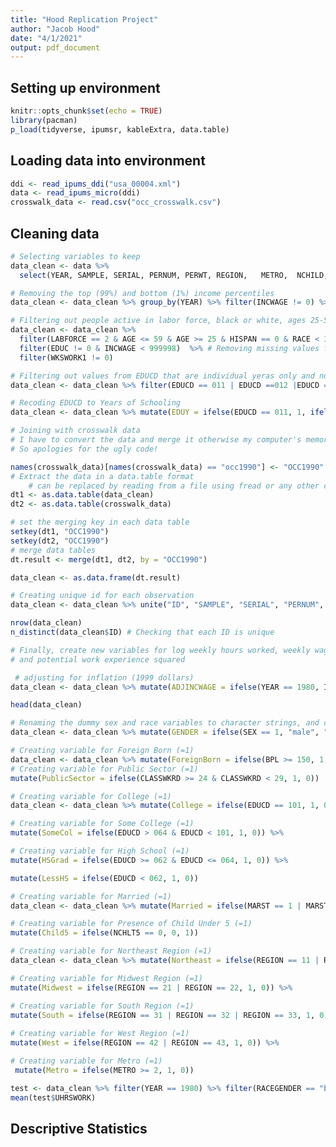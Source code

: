 ```yaml
---
title: "Hood Replication Project"
author: "Jacob Hood"
date: "4/1/2021"
output: pdf_document
---
```


## Setting up environment 
```r
knitr::opts_chunk$set(echo = TRUE)
library(pacman)
p_load(tidyverse, ipumsr, kableExtra, data.table)
```

## Loading data into environment
```r
ddi <- read_ipums_ddi("usa_00004.xml")
data <- read_ipums_micro(ddi)
crosswalk_data <- read.csv("occ_crosswalk.csv")
```

## Cleaning data
```r
# Selecting variables to keep 
data_clean <- data %>%
  select(YEAR, SAMPLE, SERIAL, PERNUM, PERWT, REGION,	METRO,	NCHILD,	NCHLT5,	SEX, AGE,	MARST, RACE, HISPAN, BPL, EDUC, EDUCD, LABFORCE,	CLASSWKR, CLASSWKRD, OCC1990,	WKSWORK1,	UHRSWORK, INCWAGE)
```

```r
# Removing the top (99%) and bottom (1%) income percentiles 
data_clean <- data_clean %>% group_by(YEAR) %>% filter(INCWAGE != 0) %>% filter(INCWAGE < quantile(data_clean$INCWAGE, 0.99) & INCWAGE > quantile(data_clean$INCWAGE, 0.01))
```

```r
# Filtering out people active in labor force, black or white, ages 25-59, and not Hispanic
data_clean <- data_clean %>% 
  filter(LABFORCE == 2 & AGE <= 59 & AGE >= 25 & HISPAN == 0 & RACE < 3) %>%
  filter(EDUC != 0 & INCWAGE < 999998)  %>% # Removing missing values for education and income
  filter(WKSWORK1 != 0)
```


```r
# Filtering out values from EDUCD that are individual yeras only and not grouped categories, so we can later construct potential work experience variable
data_clean <- data_clean %>% filter(EDUCD == 011 | EDUCD ==012 |EDUCD == 014 | EDUCD ==015 | EDUCD ==016 | EDUCD ==017 | EDUCD ==022 | EDUCD ==023 | EDUCD ==025 | EDUCD ==026 | EDUCD ==030 | EDUCD ==040 |EDUCD == 050 | EDUCD ==060 | EDUCD ==070 |EDUCD == 080 |EDUCD == 090 |EDUCD == 100 |EDUCD == 110 |EDUCD == 111 |EDUCD == 112 |EDUCD == 113 |EDUCD == 114 |EDUCD == 115 |EDUCD == 116) 
```

```r
# Recoding EDUCD to Years of Schooling
data_clean <- data_clean %>% mutate(EDUY = ifelse(EDUCD == 011, 1, ifelse(EDUCD == 012, 2, ifelse(EDUCD == 014, 3, ifelse(EDUCD == 015, 4, ifelse(EDUCD == 016, 5, ifelse(EDUCD == 017, 6, ifelse(EDUCD == 022, 7, ifelse(EDUCD == 023, 8, ifelse(EDUCD == 025, 9, ifelse(EDUCD == 026, 10, ifelse(EDUCD == 030, 11, ifelse(EDUCD == 040, 12, ifelse(EDUCD == 050, 13, ifelse(EDUCD == 060, 14, ifelse(EDUCD == 070, 15, ifelse(EDUCD == 080, 16, ifelse(EDUCD == 090, 17, ifelse(EDUCD == 100, 18, ifelse(EDUCD == 110, 19, ifelse(EDUCD == 111 | 114, 20, ifelse(EDUCD == 112, 21, ifelse(EDUCD = 113 | 115, 22, 23)))))))))))))))))))))))
```

```r
# Joining with crosswalk data
# I have to convert the data and merge it otherwise my computer's memory gets exhausted
# So apologies for the ugly code!

names(crosswalk_data)[names(crosswalk_data) == "occ1990"] <- "OCC1990"
# Extract the data in a data.table format 
    # can be replaced by reading from a file using fread or any other command to have both data sets as data tables.
dt1 <- as.data.table(data_clean) 
dt2 <- as.data.table(crosswalk_data)

# set the merging key in each data table
setkey(dt1, "OCC1990")
setkey(dt2, "OCC1990")
# merge data tables
dt.result <- merge(dt1, dt2, by = "OCC1990")

data_clean <- as.data.frame(dt.result)
```

```r
# Creating unique id for each observation 
data_clean <- data_clean %>% unite("ID", "SAMPLE", "SERIAL", "PERNUM", remove = T)

nrow(data_clean)
n_distinct(data_clean$ID) # Checking that each ID is unique 
```

```r
# Finally, create new variables for log weekly hours worked, weekly wage, log weekly wage (all adjusted for inflation), potential work experience,
# and potential work experience squared 

 # adjusting for inflation (1999 dollars)
data_clean <- data_clean %>% mutate(ADJINCWAGE = ifelse(YEAR == 1980, INCWAGE*2.295, ifelse(YEAR == 1990, INCWAGE*1.334, INCWAGE*1.000))) %>% mutate("LOGWKSWRK" = log(WKSWORK1), "WKWAGE" = ADJINCWAGE/WKSWORK1, "LOGWKWAGE" = log(ADJINCWAGE/WKSWORK1), "PWRKEXP" = (AGE - EDUY - 6), "SQ_PWRKEXP" = PWRKEXP^2)
```

```r
head(data_clean)
```

```r
# Renaming the dummy sex and race variables to character strings, and creating a new variable for both race and gender
data_clean <- data_clean %>% mutate(GENDER = ifelse(SEX == 1, "male", "female")) %>% mutate(RACE = ifelse(RACE == 1, "white", "black" )) %>% mutate(RACEGENDER = ifelse(GENDER == "male" & RACE == "white", "white male", ifelse(GENDER == "female" & RACE== "white", "white female", ifelse(GENDER == "male" & RACE == "black", "black male", "black female")))) 
```

```r
# Creating variable for Foreign Born (=1)
data_clean <- data_clean %>% mutate(ForeignBorn = ifelse(BPL >= 150, 1, 0)) %>%
# Creating variable for Public Sector (=1)
mutate(PublicSector = ifelse(CLASSWKRD >= 24 & CLASSWKRD < 29, 1, 0))
```

```r
# Creating variable for College (=1)
data_clean <- data_clean %>% mutate(College = ifelse(EDUCD == 101, 1, 0 )) %>%

# Creating variable for Some College (=1)
mutate(SomeCol = ifelse(EDUCD > 064 & EDUCD < 101, 1, 0)) %>%

# Creating variable for High School (=1)
mutate(HSGrad = ifelse(EDUCD >= 062 & EDUCD <= 064, 1, 0)) %>%

mutate(LessHS = ifelse(EDUCD < 062, 1, 0))
```

```r
# Creating variable for Married (=1)
data_clean <- data_clean %>% mutate(Married = ifelse(MARST == 1 | MARST ==2, 1, 0)) %>%

# Creating variable for Presence of Child Under 5 (=1)
mutate(Child5 = ifelse(NCHLT5 == 0, 0, 1))
```

```r
# Creating variable for Northeast Region (=1)
data_clean <- data_clean %>% mutate(Northeast = ifelse(REGION == 11 | REGION == 12, 1, 0)) %>%

# Creating variable for Midwest Region (=1)
mutate(Midwest = ifelse(REGION == 21 | REGION == 22, 1, 0)) %>%

# Creating variable for South Region (=1)
mutate(South = ifelse(REGION == 31 | REGION == 32 | REGION == 33, 1, 0)) %>%
  
# Creating variable for West Region (=1)
mutate(West = ifelse(REGION == 42 | REGION == 43, 1, 0)) %>%

# Creating variable for Metro (=1)
 mutate(Metro = ifelse(METRO >= 2, 1, 0))
```

```r
test <- data_clean %>% filter(YEAR == 1980) %>% filter(RACEGENDER == "black female")
mean(test$UHRSWORK)
```

## Descriptive Statistics 
```r

```


```r

```

